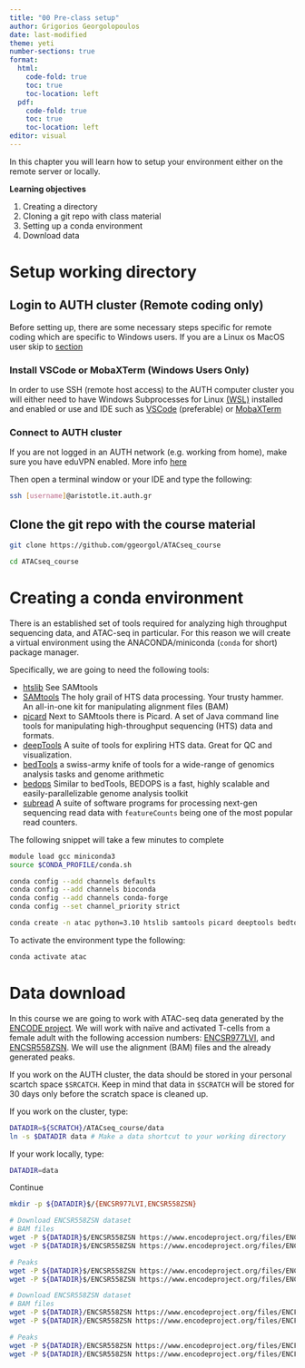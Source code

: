 ```yaml
---
title: "00 Pre-class setup"
author: Grigorios Georgolopoulos
date: last-modified
theme: yeti
number-sections: true
format:
  html:
    code-fold: true
    toc: true
    toc-location: left
  pdf:
    code-fold: true
    toc: true
    toc-location: left
editor: visual
---
```


In this chapter you will learn how to setup your environment either on the remote server or locally.

**Learning objectives**

1. Creating a directory
2. Cloning a git repo with class material
3. Setting up a conda environment
4. Download data

# Setup working directory

## Login to AUTH cluster (Remote coding only)

Before setting up, there are some necessary steps specific for remote coding which are specific to Windows users. If you are a Linux os MacOS user skip to [section](#unix-linuxmacos-users)

### Install VSCode or MobaXTerm (Windows Users Only)

In order to use SSH (remote host access) to the AUTH computer cluster you will either need to have Windows Subprocesses for Linux [(WSL)](https://learn.microsoft.com/en-us/windows/wsl/install) installed and enabled or use and IDE such as [VSCode](https://code.visualstudio.com/) (preferable) or [MobaXTerm](https://mobaxterm.mobatek.net/)

### Connect to AUTH cluster

If you are not logged in an AUTH network (e.g. working from home), make sure you have eduVPN enabled. More info [here](https://it.auth.gr/manuals/eduvpn/)

Then open a terminal window or your IDE and type the following:

```bash
ssh [username]@aristotle.it.auth.gr
```

## Clone the git repo with the course material

```bash
git clone https://github.com/ggeorgol/ATACseq_course

cd ATACseq_course
```

# Creating a conda environment

There is an established set of tools required for analyzing high throughput sequencing data, and ATAC-seq in particular. For this reason we will create a virtual environment using the ANACONDA/miniconda (`conda` for short) package manager. 

Specifically, we are going to need the following tools:

* [htslib](http://www.htslib.org/)  See SAMtools
* [SAMtools](http://www.htslib.org/) The holy grail of HTS data processing. Your trusty hammer. An all-in-one kit for manipulating alignment files (BAM)
* [picard](https://broadinstitute.github.io/picard/) Next to SAMtools there is Picard. A set of Java command line tools for manipulating high-throughput sequencing (HTS) data and formats.
* [deepTools](https://deeptools.readthedocs.io/en/develop/) A suite of tools for expliring HTS data. Great for QC and visualization.
* [bedTools](https://bedtools.readthedocs.io/en/latest/) a swiss-army knife of tools for a wide-range of genomics analysis tasks and genome arithmetic
* [bedops](https://bedops.readthedocs.io/en/latest/) Similar to bedTools, BEDOPS is a fast, highly scalable and easily-parallelizable genome analysis toolkit
* [subread](https://subread.sourceforge.net/) A suite of software programs for processing next-gen sequencing read data with `featureCounts` being one of the most popular read counters.

The following snippet will take a few minutes to complete

```bash
module load gcc miniconda3
source $CONDA_PROFILE/conda.sh

conda config --add channels defaults
conda config --add channels bioconda
conda config --add channels conda-forge
conda config --set channel_priority strict

conda create -n atac python=3.10 htslib samtools picard deeptools bedtools bedops subread
```

To activate the environment type the following:

```bash
conda activate atac
```

# Data download

In this course we are going to work with ATAC-seq data generated by the [ENCODE project](https://www.encodeproject.org/matrix/?type=Experiment&control_type!=*&status=released&perturbed=false&assay_title=ATAC-seq). We will work with naïve and activated T-cells from a female adult with the following accession numbers: [ENCSR977LVI](https://www.encodeproject.org/experiments/ENCSR977LVI/), and [ENCSR558ZSN](https://www.encodeproject.org/experiments/ENCSR558ZSN/). We will use the alignment (BAM) files and the already generated peaks.

If you work on the AUTH cluster, the data should be stored in your personal scartch space `$SRCATCH`. Keep in mind that data in `$SCRATCH` will be stored for 30 days only before the scratch space is cleaned up.

If you work on the cluster, type:
```bash
DATADIR=${SCRATCH}/ATACseq_course/data
ln -s $DATADIR data # Make a data shortcut to your working directory
```

If your work locally, type:
```bash
DATADIR=data
```

Continue
```bash
mkdir -p ${DATADIR}$/{ENCSR977LVI,ENCSR558ZSN}

# Download ENCSR558ZSN dataset
# BAM files
wget -P ${DATADIR}$/ENCSR558ZSN https://www.encodeproject.org/files/ENCFF287DFF/@@download/ENCFF287DFF.bam
wget -P ${DATADIR}$/ENCSR558ZSN https://www.encodeproject.org/files/ENCFF218OSF/@@download/ENCFF218OSF.bam

# Peaks
wget -P ${DATADIR}$/ENCSR558ZSN https://www.encodeproject.org/files/ENCFF002MKC/@@download/ENCFF002MKC.bed.gz
wget -P ${DATADIR}$/ENCSR558ZSN https://www.encodeproject.org/files/ENCFF235RAD/@@download/ENCFF235RAD.bed.gz

# Download ENCSR558ZSN dataset
# BAM files
wget -P ${DATADIR}/ENCSR558ZSN https://www.encodeproject.org/files/ENCFF287DFF/@@download/ENCFF287DFF.bam
wget -P ${DATADIR}/ENCSR558ZSN https://www.encodeproject.org/files/ENCFF218OSF/@@download/ENCFF218OSF.bam

# Peaks
wget -P ${DATADIR}/ENCSR558ZSN https://www.encodeproject.org/files/ENCFF235RAD/@@download/ENCFF235RAD.bed.gz
wget -P ${DATADIR}/ENCSR558ZSN https://www.encodeproject.org/files/ENCFF002MKC/@@download/ENCFF002MKC.bed.gz
```
